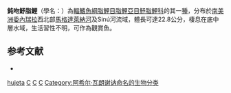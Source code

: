 {{Speciesbox 
| taxon = Ctenolucius hujeta
| status = NE
| status_system = IUCN3.1
| authority = [[Achille_Valenciennes|Valenciennes]], 1850
| synonyms = *''Xiphostoma hujeta''<br /><small>Valenciennes, 1850</small>
*''Ctenolucius hujeta hujeta''<br /><small>Valenciennes, 1850</small>
*''Hydrocynus hujeta''<br /><small>Valenciennes, 1850</small>
*''Luciocharax hujeta''<br /><small>Valenciennes, 1850</small>
}}

'''鈍吻魣脂鯉'''（學名：{{lang|la|''Ctenolucius hujeta''}}）為[[輻鰭魚綱|輻鰭魚綱]][[脂鯉目|脂鯉目]][[脂鯉亞目|脂鯉亞目]][[魣脂鯉科|魣脂鯉科]]的其一[[種|種]]，分布於[[南美洲|南美洲]][[委內瑞拉|委內瑞拉]]西北部[[馬格達萊納河|馬格達萊納河]]及Sinú河流域，體長可達22.8公分，棲息在底中層水域，生活習性不明，可作為觀賞魚。

==参考文献==
{{refbegin}}
*{{FishBase_species|genus=Ctenolucius|species=beani|year=2013|month=10}}
{{refend}}
{{Taxonbar|from=Q6421320}}

[[Category:魣脂鯉屬|hujeta]]
[[Category:觀賞魚|C]]
[[Category:馬格達萊納河|C]]
[[Category:1850年描述的魚類|C]]
[[Category:阿希尔·瓦朗谢讷命名的生物分类|Category:阿希尔·瓦朗谢讷命名的生物分类]]
